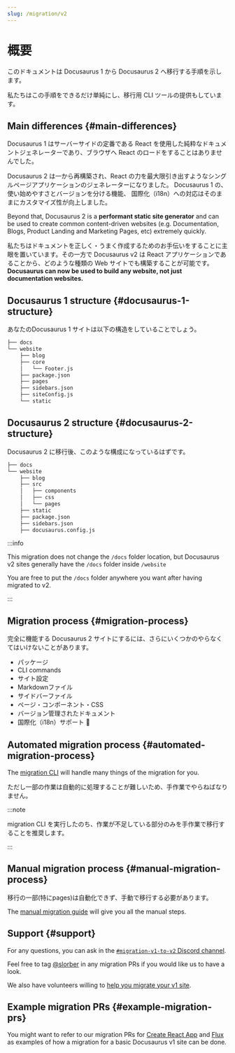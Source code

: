 ```yaml
---
slug: /migration/v2
---
```


# 概要

このドキュメントは Docusaurus 1 から Docusaurus 2 へ移行する手順を示します。

私たちはこの手順をできるだけ単純にし、移行用 CLI ツールの提供もしています。

## Main differences {#main-differences}

Docusaurus 1 はサーバーサイドの定番である React を使用した純粋なドキュメントジェネレーターであり、ブラウザへ React のロードをすることはありませんでした。

Docusaurus 2 は一から再構築され、React の力を最大限引き出すようなシングルページアプリケーションのジェネレーターになりました。 Docusaurus 1 の、使い始めやすさとバージョンを分ける機能、 国際化（i18n）への対応はそのままにカスタマイズ性が向上しました。

Beyond that, Docusaurus 2 is a **performant static site generator** and can be used to create common content-driven websites (e.g. Documentation, Blogs, Product Landing and Marketing Pages, etc) extremely quickly.

私たちはドキュメントを正しく・うまく作成するためのお手伝いをすることに主眼を置いています。その一方で Docusaurus v2 は React アプリケーションであることから、どのような種類の Web サイトでも構築することが可能です。 **Docusaurus can now be used to build any website, not just documentation websites.**

## Docusaurus 1 structure {#docusaurus-1-structure}

あなたのDocusaurus 1 サイトは以下の構造をしていることでしょう。

```bash
├── docs
└── website
    ├── blog
    ├── core
    │   └── Footer.js
    ├── package.json
    ├── pages
    ├── sidebars.json
    ├── siteConfig.js
    └── static
```

## Docusaurus 2 structure {#docusaurus-2-structure}

Docusaurus 2 に移行後、このような構成になっているはずです。

```sh
├── docs
└── website
    ├── blog
    ├── src
    │   ├── components
    │   ├── css
    │   └── pages
    ├── static
    ├── package.json
    ├── sidebars.json
    ├── docusaurus.config.js
```

:::info

This migration does not change the `/docs` folder location, but Docusaurus v2 sites generally have the `/docs` folder inside `/website`

You are free to put the `/docs` folder anywhere you want after having migrated to v2.

:::

## Migration process {#migration-process}

完全に機能する Docusaurus 2 サイトにするには、さらにいくつかのやらなくてはいけないことがあります。

- パッケージ
- CLI commands
- サイト設定
- Markdownファイル
- サイドバーファイル
- ページ・コンポーネント・CSS
- バージョン管理されたドキュメント
- 国際化（i18n）サポート 🚧

## Automated migration process {#automated-migration-process}

The [migration CLI](./migration-automated.mdx) will handle many things of the migration for you.

ただし一部の作業は自動的に処理することが難しいため、手作業でやらねばなりません。

:::note

migration CLI を実行したのち、作業が不足している部分のみを手作業で移行することを推奨します。

:::

## Manual migration process {#manual-migration-process}

移行の一部(特にpages)は自動化できず、手動で移行する必要があります。

The [manual migration guide](./migration-manual.mdx) will give you all the manual steps.

## Support {#support}

For any questions, you can ask in the [`#migration-v1-to-v2` Discord channel](https://discord.gg/C3P6CxMMxY).

Feel free to tag [@slorber](https://github.com/slorber) in any migration PRs if you would like us to have a look.

We also have volunteers willing to [help you migrate your v1 site](https://github.com/facebook/docusaurus/issues/1834).

## Example migration PRs {#example-migration-prs}

You might want to refer to our migration PRs for [Create React App](https://github.com/facebook/create-react-app/pull/7785) and [Flux](https://github.com/facebook/flux/pull/471) as examples of how a migration for a basic Docusaurus v1 site can be done.
